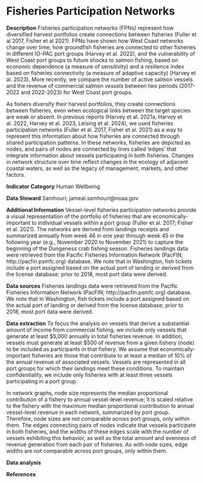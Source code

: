 # Fisheries Participation Networks

**Description** Fisheries participation networks (FPNs) represent how diversified harvest portfolios create connections between fisheries (Fuller et al 2017, Fisher et al 2021). FPNs have shown how West Coast networks change over time, how groundfish fisheries are connected to other fisheries in different IO-PAC port groups (Harvey et al. 2022), and the vulnerability of West Coast port groups to future shocks to salmon fishing, based on economic dependence (a measure of sensitivity) and a resilience index based on fisheries connectivity (a measure of adaptive capacity) (Harvey et al. 2023). More recently, we compare the number of active salmon vessels and the revenue of commercial salmon vessels between two periods (2017-2022 and 2022-2023) for West Coast port groups.

As fishers diversify their harvest portfolios, they create connections between fisheries, even when ecological links between the target species are weak or absent. In previous reports (Harvey et al. 2021a, Harvey et al. 2022, Harvey et al. 2023, Leising et al. 2024), we used fisheries participation networks (Fuller et al. 2017, Fisher et al. 2021) as a way to represent this information about how fisheries are connected through shared participation patterns. In these networks, fisheries are depicted as nodes, and pairs of nodes are connected by lines called ‘edges’ that integrate information about vessels participating in both fisheries. Changes in network structure over time reflect changes in the ecology of adjacent coastal waters, as well as the legacy of management, markets, and other factors. 

**Indicator Category** Human Wellbeing

**Data Steward** Samhouri; jameal.samhouri@noaa.gov

**Additional Information** Vessel-level fisheries participation networks provide a visual representation of the portfolio of fisheries that are economically-important to individual vessels within a port group (Fuller et al. 2017; Fisher et al. 2021). The networks are derived from landings receipts and summarized annually from week 46 in one year through week 45 in the following year (e.g., November 2020 to November 2021) to capture the beginning of the Dungeness crab fishing season. Fisheries landings data were retrieved from the Pacific Fisheries Information Network (PacFIN; http://pacfin.psmfc.org) database. We note that in Washington, fish tickets include a port assigned based on the actual port of landing or derived from the license database; prior to 2018, most port data were derived.

**Data sources** Fisheries landings data were retrieved from the Pacific Fisheries Information Network (PacFIN; http://pacfin.psmfc.org) database. We note that in Washington, fish tickets include a port assigned based on the actual port of landing or derived from the license database; prior to 2018, most port data were derived.

**Data extraction** To focus the analysis on vessels that derive a substantial amount of income from commercial fishing, we include only vessels that generate at least $5,000 annually in total fisheries revenue. In addition, vessels must generate at least $500 of revenue from a given fishery (node) to be included as participants in that fishery. We assume that economically-important fisheries are those that contribute to at least a median of 10% of the annual revenue of associated vessels. Vessels are represented in all port groups for which their landings meet these conditions. To maintain confidentiality, we include only fisheries with at least three vessels participating in a port group.

In network graphs, node size represents the median proportional contribution of a fishery to annual vessel-level revenue; it is scaled relative to the fishery with the maximum median proportional contribution to annual vessel-level revenue in each network, summarized by port group. Therefore, node sizes are not comparable across port groups, only within them. The edges connecting pairs of nodes indicate that vessels participate in both fisheries, and the widths of these edges scale with the number of vessels exhibiting this behavior, as well as the total amount and evenness of revenue generation from each pair of fisheries. As with node sizes, edge widths are not comparable across port groups, only within them.

**Data analysis**

**References**